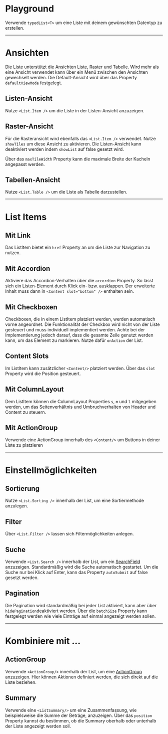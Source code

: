 # Playground

Verwende `typedList<T>` um eine Liste mit deinem gewünschten Datentyp zu
erstellen.

<LiveCodeEditor />

---

# Ansichten

Die Liste unterstützt die Ansichten Liste, Raster und Tabelle. Wird mehr als
eine Ansicht verwendet kann über ein Menü zwischen den Ansichten gewechselt
werden. Die Default-Ansicht wird über das Property `defaultViewMode` festgelegt.

## Listen-Ansicht

Nutze `<List.Item />` um die Liste in der Listen-Ansicht anzuzeigen.

<LiveCodeEditor example="mode-list" editorCollapsed />

## Raster-Ansicht

Für die Rasteransicht wird ebenfalls das `<List.Item />` verwendet. Nutze
`showTiles` um diese Ansicht zu aktivieren. Die Listen-Ansicht kann deaktiviert
werden indem `showList` auf false gesetzt wird.

Über das `maxTileWidth` Property kann die maximale Breite der Kacheln angepasst
werden.

<LiveCodeEditor example="mode-tile" editorCollapsed />

## Tabellen-Ansicht

Nutze `<List.Table />` um die Liste als Tabelle darzustellen.

<LiveCodeEditor example="mode-table" editorCollapsed />

---

# List Items

## Mit Link

Das ListItem bietet ein `href` Property an um die Liste zur Navigation zu
nutzen.

<LiveCodeEditor example="item-link" editorCollapsed />

## Mit Accordion

Aktiviere das Accordion-Verhalten über die `accordion` Property. So lässt sich
ein Listen-Element durch Klick ein- bzw. ausklappen. Der erweiterte Inhalt muss
dann in `<Content slot="bottom" />` enthalten sein.

<LiveCodeEditor example="item-accordion" editorCollapsed />

## Mit Checkboxen

Checkboxen, die in einem ListItem platziert werden, werden automatisch vorne
angeordnet. Die Funktionalität der Checkbox wird nicht von der Liste gesteuert
und muss individuell implementiert werden. Achte bei der Implementierung jedoch
darauf, dass die gesamte Zeile genutzt werden kann, um das Element zu markieren.
Nutze dafür `onAction` der List.

<LiveCodeEditor example="item-checkbox" editorCollapsed />

## Content Slots

Im ListItem kann zusätzlicher `<Content/>` platziert werden. Über das `slot`
Property wird die Position gesteuert.

<LiveCodeEditor example="item-content" editorCollapsed />

## Mit ColumnLayout

Dem ListItem können die ColumnLayout Properties `s`, `m` und `l` mitgegeben
werden, um das Seitenverhältnis und Umbruchverhalten von Header und Content zu
steuern.

<LiveCodeEditor example="item-column-layout" editorCollapsed />

## Mit ActionGroup

Verwende eine ActionGroup innerhalb des `<Content/>` um Buttons in deiner Liste
zu platzieren

<LiveCodeEditor example="item-action-group" editorCollapsed />

---

# Einstellmöglichkeiten

## Sortierung

Nutze `<List.Sorting />` innerhalb der List, um eine Sortiermethode anzulegen.

## Filter

Über `<List.Filter />` lassen sich Filtermöglichkeiten anlegen.

## Suche

Verwende `<List.Search />` innerhalb der List, um ein
[SearchField](/03-components/form-controls/search-field) anzuzeigen.
Standardmäßig wird die Suche automatisch gestartet. Um die Suche nur bei Klick
auf Enter, kann das Property `autoSubmit` auf false gesetzt werden.

## Pagination

Die Pagination wird standardmäßig bei jeder List aktiviert, kann aber über
`hidePagination`deaktiviert werden. Über die `batchSize` Property kann
festgelegt werden wie viele Einträge auf einmal angezeigt werden sollen.

<LiveCodeEditor editorCollapsed />

---

# Kombiniere mit ...

## ActionGroup

Verwende `<ActionGroup/>` innerhalb der List, um eine
[ActionGroup](/03-components/actions/action-group) anzuzeigen. Hier können
Aktionen definiert werden, die sich direkt auf die Liste beziehen.

<LiveCodeEditor example="actionGroup" editorCollapsed />

## Summary

Verwende eine `<ListSummary/>` um eine Zusammenfassung, wie beispielsweise die
Summe der Beträge, anzuzeigen. Über das `position` Property kannst du bestimmen,
ob die Summary oberhalb oder unterhalb der Liste angezeigt werden soll.

<LiveCodeEditor example="summary" editorCollapsed />
